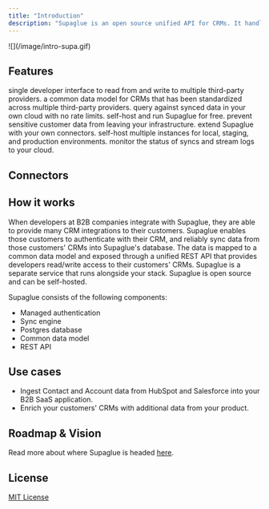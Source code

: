 ```yaml
---
title: "Introduction"
description: "Supaglue is an open source unified API for CRMs. It handles authentication, caches and normalizes data from multiple CRM platforms, and provides a single set of API endpoints for reading and writing to those CRMs. Developers at B2B companies can use Supaglue to streamline and scale the work of building customer-facing CRM integrations. Supaglue can be self-hosted and runs alongside your stack."
---
```


<Frame caption="10 seconds: Stand up Supaglue and fetch Salesforce or Hubspot accounts using a unified API">
![](/image/intro-supa.gif)
</Frame>

## Features

<CardGroup cols={2}>
  <Card title="Unified API" icon="square-terminal" color="#7855FF">
    single developer interface to read from and write to multiple third-party providers.
  </Card>
  <Card title="Common model" icon="database" color="#7855FF">
    a common data model for CRMs that has been standardized across multiple third-party providers.
  </Card>
  <Card title="High performance" icon="chart-simple" color="#7855FF">
    query against synced data in your own cloud with no rate limits.
  </Card>
  <Card title="Open source" icon="github" color="#7855FF">
    self-host and run Supaglue for free.
  </Card>
  <Card title="Privacy-first" icon="file-shield" color="#7855FF">
     prevent sensitive customer data from leaving your infrastructure.
  </Card>
  <Card title="BYO-connectors" icon="connectdevelop" color="#7855FF">
    extend Supaglue with your own connectors.
  </Card>
  <Card title="Developer-centric" icon="code" color="#7855FF">
    self-host multiple instances for local, staging, and production environments.
  </Card>
  <Card title="Monitoring and logs" icon="monitor-waveform" color="#7855FF">
    monitor the status of syncs and stream logs to your cloud.
  </Card>
</CardGroup>

## Connectors

<CardGroup cols={2}>
  <Card title="HubSpot" icon="hubspot" color="#7855FF">
  </Card>
  <Card title="Salesforce" icon="salesforce" color="#7855FF">
  </Card>
</CardGroup>

## How it works

When developers at B2B companies integrate with Supaglue, they are able to provide many CRM integrations to their customers. Supaglue enables those customers to authenticate with their CRM, and reliably sync data from those customers' CRMs into Supaglue's database. The data is mapped to a common data model and exposed through a unified REST API that provides developers read/write access to their customers' CRMs. Supaglue is a separate service that runs alongside your stack. Supaglue is open source and can be self-hosted.

Supaglue consists of the following components:

- Managed authentication
- Sync engine
- Postgres database
- Common data model
- REST API

## Use cases

- Ingest Contact and Account data from HubSpot and Salesforce into your B2B SaaS application.
- Enrich your customers' CRMs with additional data from your product.

## Roadmap & Vision

Read more about where Supaglue is headed [here](/roadmap-and-vision).

## License

[MIT License](https://github.com/supaglue-labs/supaglue/blob/main/LICENSE)
